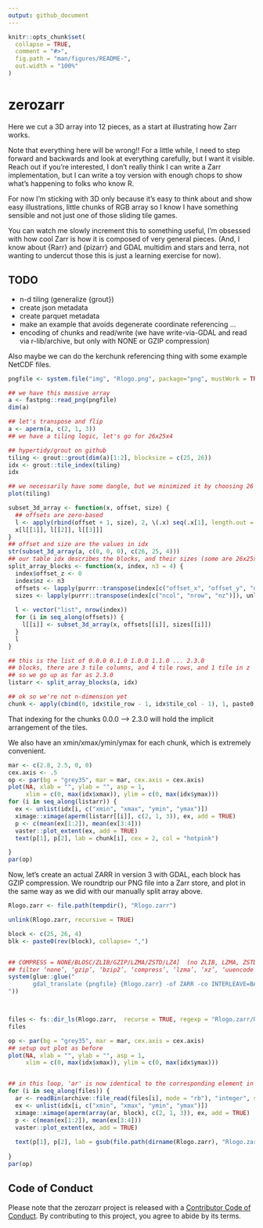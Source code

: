 ```yaml
---
output: github_document
---
```


<!-- README.md is generated from README.Rmd. Please edit that file -->

```r
knitr::opts_chunk$set(
  collapse = TRUE,
  comment = "#>",
  fig.path = "man/figures/README-",
  out.width = "100%"
)
```

# zerozarr

<!-- badges: start -->
<!-- badges: end -->


Here we cut a 3D array into 12 pieces, as a start at illustrating how Zarr works. 

Note that everything here will be wrong!! For a little while, I need to step forward and backwards and look at everything carefully, but I want it visible. Reach out if you're interested, I don't really think I can write a Zarr implementation, but I can write a toy version with enough chops to show what's happening to folks who know R. 

For now I'm sticking with 3D only because it's easy to think about and show easy 
illustrations, little chunks of RGB array so I know I have something sensible and not just one of those sliding tile games. 

You can watch me slowly increment this to something useful, I'm obsessed with how cool Zarr is how it is composed of very general pieces. (And, I know about {Rarr} and {pizarr} and GDAL multidim and stars and terra, not wanting to undercut those this is just a learning exercise for now). 


## TODO

- n-d tiling (generalize {grout})
- create json metadata
- create parquet metadata
- make an example that avoids degenerate coordinate referencing ...
- encoding of chunks and read/write (we have write-via-GDAL and read via r-lib/archive, but only with NONE or GZIP compression)


Also maybe we can do the kerchunk referencing thing with some example NetCDF files. 



```r
pngfile <- system.file("img", "Rlogo.png", package="png", mustWork = TRUE)

## we have this massive array
a <- fastpng::read_png(pngfile)
dim(a)

## let's transpose and flip
a <- aperm(a, c(2, 1, 3))
## we have a tiling logic, let's go for 26x25x4

## hypertidy/grout on github
tiling <- grout::grout(dim(a)[1:2], blocksize = c(25, 26))
idx <- grout::tile_index(tiling)
idx

## we necessarily have some dangle, but we minimized it by choosing 26 not 25 for x
plot(tiling)

subset_3d_array <- function(x, offset, size) {
  ## offsets are zero-based
  l <- apply(rbind(offset + 1, size), 2, \(.x) seq(.x[1], length.out = .x[2]))
  x[l[[1]], l[[2]], l[[3]]]
}
## offset and size are the values in idx
str(subset_3d_array(a, c(0, 0, 0), c(26, 25, 4)))
## our table idx describes the blocks, and their sizes (some are 26x25x4, some are 24x25x4)
split_array_blocks <- function(x, index, n3 = 4) {
  index$offset_z <- 0
  index$nz <- n3
  offsets <- lapply(purrr::transpose(index[c("offset_x", "offset_y", "offset_z")]), unlist)
  sizes <- lapply(purrr::transpose(index[c("ncol", "nrow", "nz")]), unlist)
  
  l <- vector("list", nrow(index))
  for (i in seq_along(offsets)) {
    l[[i]] <- subset_3d_array(x, offsets[[i]], sizes[[i]])
  }
  l
}

## this is the list of 0.0.0 0.1.0 1.0.0 1.1.0 ... 2.3.0 
## blocks, there are 3 tile columns, and 4 tile rows, and 1 tile in z
## so we go up as far as 2.3.0
listarr <- split_array_blocks(a, idx)

## ok so we're not n-dimension yet
chunk <- apply(cbind(0, idx$tile_row - 1, idx$tile_col - 1), 1, paste0, collapse = ".")
```


That indexing for the chunks 0.0.0 --> 2.3.0 will hold the implicit arrangement of the tiles. 

We also have an xmin/xmax/ymin/ymax for each chunk, which is extremely convenient. 

```r
mar <- c(2.8, 2.5, 0, 0)
cex.axis <- .5
op <- par(bg = "grey35", mar = mar, cex.axis = cex.axis)
plot(NA, xlab = "", ylab = "", asp = 1,
     xlim = c(0, max(idx$xmax)), ylim = c(0, max(idx$ymax)))
for (i in seq_along(listarr)) {
  ex <- unlist(idx[i, c("xmin", "xmax", "ymin", "ymax")])
  ximage::ximage(aperm(listarr[[i]], c(2, 1, 3)), ex, add = TRUE)
  p <- c(mean(ex[1:2]), mean(ex[3:4]))
  vaster::plot_extent(ex, add = TRUE)
  text(p[1], p[2], lab = chunk[i], cex = 2, col = "hotpink")

}
par(op)
```

Now, let's create an actual ZARR in version 3 with GDAL, each block has GZIP compression. We roundtrip our PNG file into a Zarr store, and plot in the same way as we did with our manually split array above. 

```r
Rlogo.zarr <- file.path(tempdir(), "Rlogo.zarr")

unlink(Rlogo.zarr, recursive = TRUE)

block <- c(25, 26, 4)
blk <- paste0(rev(block), collapse= ",")


## COMPRESS = NONE/BLOSC/ZLIB/GZIP/LZMA/ZSTD/LZ4]  (no ZLIB, LZMA, ZSTD, LZ4 with ZARR_V3)
## filter ‘none’, ‘gzip’, ‘bzip2’, ‘compress’, ‘lzma’, ‘xz’, ‘uuencode’, ‘lzip’, ‘lrzip’, ‘lzop’, ‘grzip’, ‘lz4’, ‘zstd’.
system(glue::glue("
       gdal_translate {pngfile} {Rlogo.zarr} -of ZARR -co INTERLEAVE=BAND  -co COMPRESS=GZIP -co BLOCKSIZE={blk} -co FORMAT=ZARR_V3
"))



files <- fs::dir_ls(Rlogo.zarr,  recurse = TRUE, regexp = "Rlogo.zarr/Rlogo/c/[0-9]", type = "f")
files

op <- par(bg = "grey35", mar = mar, cex.axis = cex.axis)
## setup out plot as before
plot(NA, xlab = "", ylab = "", asp = 1,
     xlim = c(0, max(idx$xmax)), ylim = c(0, max(idx$ymax)))


## in this loop, 'ar' is now identical to the corresponding element in 
for (i in seq_along(files)) {
  ar <- readBin(archive::file_read(files[i], mode = "rb"), "integer", size = 1, n = prod(block), signed = FALSE)
  ex <- unlist(idx[i, c("xmin", "xmax", "ymin", "ymax")])
  ximage::ximage(aperm(array(ar, block), c(2, 1, 3)), ex, add = TRUE)
  p <- c(mean(ex[1:2]), mean(ex[3:4]))
  vaster::plot_extent(ex, add = TRUE)
  
  text(p[1], p[2], lab = gsub(file.path(dirname(Rlogo.zarr), "Rlogo.zarr"), ".", files[i]), cex = 1, col = "hotpink")
  
}
par(op)
```


## Code of Conduct
  
Please note that the zerozarr project is released with a [Contributor Code of Conduct](https://contributor-covenant.org/version/2/1/CODE_OF_CONDUCT.html). By contributing to this project, you agree to abide by its terms.
